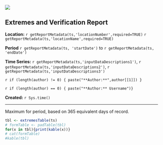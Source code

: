 ![](http://www.usgs.gov/newsroom/images/2015-04-07/usgs_logo.png)

## Extremes and Verification Report  

**Location:**  `r getReportMetadata(ts,'locationNumber',required=TRUE)` `r getReportMetadata(ts,'locationName',required=TRUE)`
   
**Period** `r getReportMetadata(ts, 'startDate')` to `r getReportMetadata(ts, 'endDate')`

**Time Series:** `r getReportMetadata(ts,'inputDataDescriptions1')`, `r getReportMetadata(ts,'inputDataDescriptions2')`, `r getReportMetadata(ts,'inputDataDescriptions3')`

`r if (length(author) != 0) { paste("**Author:**",author[[1]]) }`

`r if (length(author) == 0) { paste("**Author:** Username")}`

**Created:**  `r Sys.time()`

***
   
Maximum for period, based on 365 equivalent days of record. 
   
```r
tbl <- extremesTable(ts)
# formTable <- padTable(tbl)
for(x in tbl){print(kable(x))}
# cat(formTable)
#kable(tbl)
```
